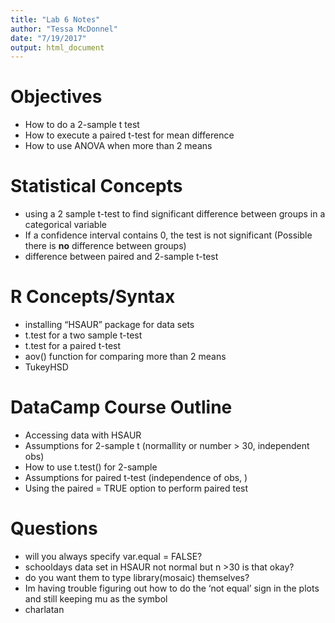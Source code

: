 ```yaml
---
title: "Lab 6 Notes"
author: "Tessa McDonnel"
date: "7/19/2017"
output: html_document
---
```



# Objectives
- How to do a 2-sample t test 
- How to execute a paired t-test for mean difference
- How to use ANOVA when more than 2 means

# Statistical Concepts
- using a 2 sample t-test to find significant difference between groups in a categorical variable
- If a confidence interval contains 0, the test is not significant (Possible there is **no** difference between groups)
- difference between paired and 2-sample t-test

# R Concepts/Syntax
- installing "HSAUR" package for data sets
- t.test for a two sample t-test
- t.test for a paired t-test
- aov() function for comparing more than 2 means
- TukeyHSD

# DataCamp Course Outline
- Accessing data with HSAUR
- Assumptions for 2-sample t (normallity or number > 30, independent obs)
- How to use t.test() for 2-sample
- Assumptions for paired t-test (independence of obs, )
- Using the paired = TRUE option to perform paired test


# Questions
- will you always specify var.equal = FALSE?
- schooldays data set in HSAUR not normal but n >30 is that okay?
- do you want them to type library(mosaic) themselves?
- Im having trouble figuring out how to do the 'not equal' sign in the plots and still keeping mu as the symbol
- charlatan



